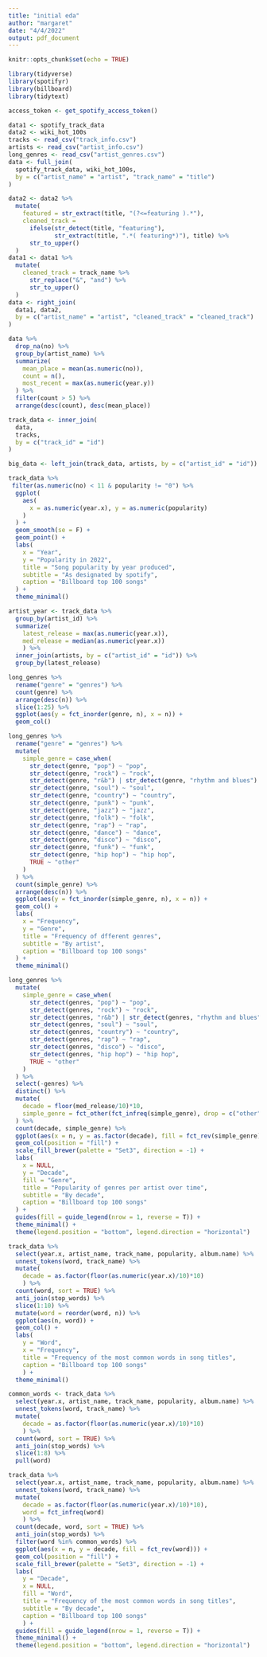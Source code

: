 ```yaml
---
title: "initial eda"
author: "margaret"
date: "4/4/2022"
output: pdf_document
---
```


```r
knitr::opts_chunk$set(echo = TRUE)
```

```r
library(tidyverse)
library(spotifyr)
library(billboard)
library(tidytext)
```

```r
access_token <- get_spotify_access_token()
```

```r
data1 <- spotify_track_data
data2 <- wiki_hot_100s
tracks <- read_csv("track_info.csv")
artists <- read_csv("artist_info.csv")
long_genres <- read_csv("artist_genres.csv")
data <- full_join(
  spotify_track_data, wiki_hot_100s,
  by = c("artist_name" = "artist", "track_name" = "title")
)
```

```r
data2 <- data2 %>%
  mutate(
    featured = str_extract(title, "(?<=featuring ).*"),
    cleaned_track = 
      ifelse(str_detect(title, "featuring"), 
             str_extract(title, ".*( featuring*)"), title) %>%
      str_to_upper()
  )
data1 <- data1 %>%
  mutate(
    cleaned_track = track_name %>%
      str_replace("&", "and") %>%
      str_to_upper()
  )
data <- right_join(
  data1, data2,
  by = c("artist_name" = "artist", "cleaned_track" = "cleaned_track")
)
```

```r
data %>%
  drop_na(no) %>%
  group_by(artist_name) %>%
  summarize(
    mean_place = mean(as.numeric(no)),
    count = n(),
    most_recent = max(as.numeric(year.y))
  ) %>%
  filter(count > 5) %>%
  arrange(desc(count), desc(mean_place))
```

```r
track_data <- inner_join(
  data, 
  tracks,
  by = c("track_id" = "id")
)

big_data <- left_join(track_data, artists, by = c("artist_id" = "id"))
```

```r
track_data %>%
 filter(as.numeric(no) < 11 & popularity != "0") %>%
  ggplot(
    aes(
      x = as.numeric(year.x), y = as.numeric(popularity)
    )
  ) +
  geom_smooth(se = F) +
  geom_point() +
  labs(
    x = "Year",
    y = "Popularity in 2022",
    title = "Song popularity by year produced",
    subtitle = "As designated by spotify",
    caption = "Billboard top 100 songs"
  ) +
  theme_minimal()
```
```r
artist_year <- track_data %>%
  group_by(artist_id) %>%
  summarize(
    latest_release = max(as.numeric(year.x)),
    med_release = median(as.numeric(year.x))
    ) %>%
  inner_join(artists, by = c("artist_id" = "id")) %>%
  group_by(latest_release)
```

```r
long_genres %>%
  rename("genre" = "genres") %>%
  count(genre) %>%
  arrange(desc(n)) %>%
  slice(1:25) %>%
  ggplot(aes(y = fct_inorder(genre, n), x = n)) +
  geom_col()
```
```r
long_genres %>%
  rename("genre" = "genres") %>%
  mutate(
    simple_genre = case_when(
      str_detect(genre, "pop") ~ "pop",
      str_detect(genre, "rock") ~ "rock",
      str_detect(genre, "r&b") | str_detect(genre, "rhythm and blues") ~ "r&b",
      str_detect(genre, "soul") ~ "soul",
      str_detect(genre, "country") ~ "country",
      str_detect(genre, "punk") ~ "punk",
      str_detect(genre, "jazz") ~ "jazz",
      str_detect(genre, "folk") ~ "folk",
      str_detect(genre, "rap") ~ "rap",
      str_detect(genre, "dance") ~ "dance",
      str_detect(genre, "disco") ~ "disco",
      str_detect(genre, "funk") ~ "funk",
      str_detect(genre, "hip hop") ~ "hip hop",
      TRUE ~ "other"
    )
  ) %>%
  count(simple_genre) %>%
  arrange(desc(n)) %>%
  ggplot(aes(y = fct_inorder(simple_genre, n), x = n)) +
  geom_col() +
  labs(
    x = "Frequency",
    y = "Genre",
    title = "Frequency of dfferent genres",
    subtitle = "By artist",
    caption = "Billboard top 100 songs"
  ) +
  theme_minimal()
```

```r
long_genres %>%
  mutate(
    simple_genre = case_when(
      str_detect(genres, "pop") ~ "pop",
      str_detect(genres, "rock") ~ "rock",
      str_detect(genres, "r&b") | str_detect(genres, "rhythm and blues") ~ "r&b",
      str_detect(genres, "soul") ~ "soul",
      str_detect(genres, "country") ~ "country",
      str_detect(genres, "rap") ~ "rap",
      str_detect(genres, "disco") ~ "disco",
      str_detect(genres, "hip hop") ~ "hip hop",
      TRUE ~ "other"
    )
  ) %>%
  select(-genres) %>%
  distinct() %>%
  mutate(
    decade = floor(med_release/10)*10,
    simple_genre = fct_other(fct_infreq(simple_genre), drop = c("other"))
  ) %>%
  count(decade, simple_genre) %>%
  ggplot(aes(x = n, y = as.factor(decade), fill = fct_rev(simple_genre))) +
  geom_col(position = "fill") +
  scale_fill_brewer(palette = "Set3", direction = -1) +
  labs(
    x = NULL, 
    y = "Decade", 
    fill = "Genre", 
    title = "Popularity of genres per artist over time",
    subtitle = "By decade",
    caption = "Billboard top 100 songs"
  ) +
  guides(fill = guide_legend(nrow = 1, reverse = T)) +
  theme_minimal() +
  theme(legend.position = "bottom", legend.direction = "horizontal")
```

```r
track_data %>%
  select(year.x, artist_name, track_name, popularity, album.name) %>%
  unnest_tokens(word, track_name) %>%
  mutate(
    decade = as.factor(floor(as.numeric(year.x)/10)*10)
    ) %>%
  count(word, sort = TRUE) %>%
  anti_join(stop_words) %>%
  slice(1:10) %>%
  mutate(word = reorder(word, n)) %>%
  ggplot(aes(n, word)) +
  geom_col() +
  labs(
    y = "Word",
    x = "Frequency",
    title = "Frequency of the most common words in song titles",
    caption = "Billboard top 100 songs"
    ) +
  theme_minimal()
```
```r
common_words <- track_data %>%
  select(year.x, artist_name, track_name, popularity, album.name) %>%
  unnest_tokens(word, track_name) %>%
  mutate(
    decade = as.factor(floor(as.numeric(year.x)/10)*10)
    ) %>%
  count(word, sort = TRUE) %>%
  anti_join(stop_words) %>%
  slice(1:8) %>%
  pull(word)

track_data %>%
  select(year.x, artist_name, track_name, popularity, album.name) %>%
  unnest_tokens(word, track_name) %>%
  mutate(
    decade = as.factor(floor(as.numeric(year.x)/10)*10),
    word = fct_infreq(word)
    ) %>%
  count(decade, word, sort = TRUE) %>%
  anti_join(stop_words) %>%
  filter(word %in% common_words) %>%
  ggplot(aes(x = n, y = decade, fill = fct_rev(word))) +
  geom_col(position = "fill") +
  scale_fill_brewer(palette = "Set3", direction = -1) +
  labs(
    y = "Decade",
    x = NULL,
    fill = "Word",
    title = "Frequency of the most common words in song titles",
    subtitle = "By decade",
    caption = "Billboard top 100 songs"
    ) +
  guides(fill = guide_legend(nrow = 1, reverse = T)) +
  theme_minimal() +
  theme(legend.position = "bottom", legend.direction = "horizontal")
```

